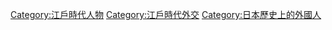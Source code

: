 [[Category:江戶時代人物|Category:江戶時代人物]]
[[Category:江戶時代外交|Category:江戶時代外交]]
[[Category:日本歷史上的外國人|Category:日本歷史上的外國人]]
